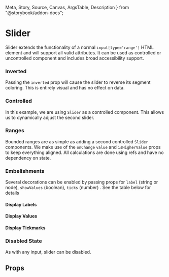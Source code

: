   Meta,
  Story,
  Source,
  Canvas,
  ArgsTable,
  Description
} from "@storybook/addon-docs";

<Meta title="Docs/Slider2" component={Slider2} />

# Slider

Slider extends the functionality of a normal `input[type='range']` HTML element and will support all valid attributes. It can be used as controlled or uncontrolled component and includes broad accessibility support.

<Canvas>
  <Story id="components-slider--basic" />
</Canvas>

### Inverted

Passing the `inverted` prop will cause the slider to reverse its segment coloring. This is entirely visual and has no effect on data.

<Canvas>
  <Story id="components-slider--greater-than" />
</Canvas>

### Controlled

In this example, we are using `Slider` as a controlled component. This allows us to dynamically adjust the second slider.

<Canvas>
  <Story id="components-slider--controlled" />
</Canvas>


### Ranges

Bounded ranges are as simple as adding a second controlled `Slider` components. We make use of the `onChange` `value` and `isHigherValue` props to keep everything aligned. All calculations are done using refs and have no dependency on state.

<Canvas>
  <Story id="components-slider--range-within" />
</Canvas>
<Canvas>
  <Story id="components-slider--range-outside" />
</Canvas>

### Embelishments

Several decorations can be enabled by passing props for `label` (string or node), `showValues` (boolean), `ticks` (number) . See the table below for details
#### Display Labels

<Canvas>
  <Story id="components-slider--labelled" />
</Canvas>

#### Display Values

<Canvas>
  <Story id="components-slider--show-values" />
</Canvas>

#### Display Tickmarks

<Canvas>
  <Story id="components-slider--show-ticks" />
</Canvas>

### Disabled State

As with any input, slider can be disabled.

<Canvas>
  <Story id="components-slider--disabled" />
</Canvas>








## Props

<ArgsTable tabs={Slider2} />
